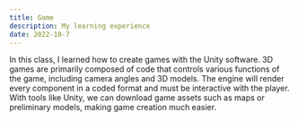 ```yaml
---
title: Game
description: My learning experience 
date: 2022-10-7
---
```


<Section>
    In this class, I learned how to create games with the Unity software. 3D games are primarily composed of code that controls various functions of the game, including camera angles and 3D models. The engine will render every component in a coded format and must be interactive with the player. With tools like Unity, we can download game assets such as maps or preliminary models, making game creation much easier.
</Section>



